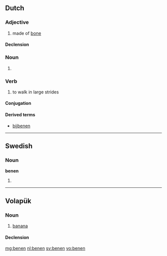 ==Dutch==

===Adjective===
{{nl-adj|-}}

# made of [[bone]]

====Declension====
{{nl-decl-adj-nc|-|-|pred=-}}

===Noun===
{{infl|nl}}

# {{nl-noun-form|pl=1|been}}

===Verb===
{{nl-verb|wk-d}}

# to walk in large strides

====Conjugation====
{{nl-conj-wk|been|bene|dt=d}}

====Derived terms====
* [[bijbenen]]

----

==Swedish==

===Noun===
'''benen'''

# {{sv-noun-form-def-pl|ben}}

----

==Volapük==

===Noun===
{{vo-noun}}

# [[banana]]

====Declension====
{{vo-decl-noun}}

[[mg:benen]]
[[nl:benen]]
[[sv:benen]]
[[vo:benen]]